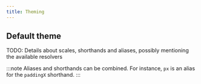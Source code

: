 ```yaml
---
title: Theming
---
```


## Default theme

TODO: Details about scales, shorthands and aliases, possibly mentioning the available resolvers

:::note
Aliases and shorthands can be combined. For instance, `px` is an alias for the `paddingX` shorthand.
:::
